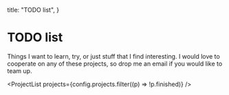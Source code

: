 
  title: "TODO list",
}

# TODO list

Things I want to learn, try, or just stuff that I find interesting.
I would love to cooperate on any of these projects, so drop me an email if you would like to team up.

<ProjectList projects={config.projects.filter((p) => !p.finished)} />
